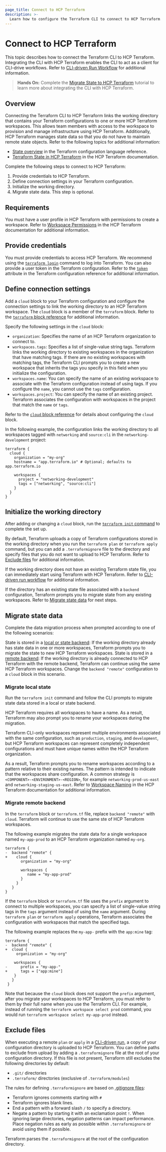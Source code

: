 ```yaml
---
page_title: Connect to HCP Terraform
description: >-
  Learn how to configure the Terraform CLI to connect to HCP Terraform.
---
```


# Connect to HCP Terraform

This topic describes how to connect the Terraform CLI to HCP Terraform. Integrating the CLI with HCP Terraform enables the CLI to act as a client for CLI-drive workflows. Refer to [CLI-driven Run Workflow](/terraform/cloud-docs/run/cli) for additional information.

> **Hands On:** Complete the [Migrate State to HCP Terraform](/terraform/tutorials/cloud/cloud-migrate) tutorial to learn more about integrating the CLI with HCP Terraform.

## Overview

Connecting the Terraform CLI to HCP Terraform links the working directory that contains your Terraform configurations to one or more HCP Terraform workspaces. This allows team members with access to the workspace to provision and manage infrastructure using HCP Terraform. Additionally, HCP Terraform manages state data so that you do not have to maintain remote state objects. Refer to the following topics for additional information:

- [State overview](/terraform/language/state) in the Terraform configuration language reference.
- [Terraform State in HCP Terraform](/terraform/cloud-docs/workspaces/state) in the HCP Terraform documentation.

Complete the following steps to connect to HCP Terraform:

1. Provide credentials to HCP Terraform.
1. Define connection settings in your Terraform configuration.
1. Initialize the working directory.
1. Migrate state data. This step is optional.

## Requirements

You must have a user profile in HCP Terraform with permissions to create a workspace. Refer to [Workspace Permissions](/terraform/cloud-docs/users-teams-organizations/permissions) in the HCP Terraform documentation for additional information.

## Provide credentials

You must provide credentials to access HCP Terraform. We recommend using the
[`terraform login`](/terraform/cli/commands/login) command to log into Terraform. You can also provide a user token in the Terraform configuration. Refer to the [`token`](/terraform/language/terraform#terraform-cloud-token) attribute in the Terraform configuration reference for additional information.


## Define connection settings

Add a `cloud` block to your Terraform configuration and configure the connection settings to link the working directory to an HCP Terraform workspace. The `cloud` block is a member of the `terraform` block. Refer to the [`terraform` block reference](/terraform/language/terraform) for additional information.

Specify the following settings in the `cloud` block:

- `organization`:  Specifies the name of an HCP Terraform organization to connect to.
- `workspaces.tags`: Specifies a list of single-value string tags. Terraform links the working directory to existing workspaces in the organization that have matching tags. If there are no existing workspaces with matching tags, the Terraform CLI prompts you to create a new workspace that inherits the tags you specify in this field when you initialize the configuration.
- `workspaces.name`: You can specify the name of an existing workspace to associate with the Terraform configuration instead of using tags. If you configure the `name`, you cannot use the `tags` configuration.
- `workspaces.project`: You can specify the name of an existing project. Terraform associates the configuration with workspaces in the project that match the `name` or `tags`. 

Refer to the [`cloud` block reference](/terraform/language/terraform#terraform-cloud) for details about configuring the `cloud` block.

In the following example, the configuration links the working directory to all workspaces tagged with `networking` and `source:cli` in the `networking-development` project:

```hcl
terraform {
  cloud {
    organization = "my-org"
    hostname = "app.terraform.io" # Optional; defaults to app.terraform.io

    workspaces {
      project = "networking-development"
      tags = ["networking", "source:cli"]
    }
  }
}
```

## Initialize the working directory

After adding or changing a `cloud` block, run the [`terraform init` command](/terraform/cli/commands/init) to complete the set up.

By default, Terraform uploads a copy of Terraform configurations stored in the working directory when you run the `terraform plan` or `terraform apply` command, but you can add a `.terraformignore` file to the directory and specify files that you do not want to upload to HCP Terraform. Refer to [Exclude files](#exclude-files) for additional information.

If the working directory does not have an existing Terraform state file, you can immediately start using Terraform with HCP Terraform. Refer to [CLI-driven run workflow](/terraform/cloud-docs/run/cli) for additional information.

If the directory has an existing state file associated with a `backend` configuration, Terraform prompts you to migrate state from any existing workspaces. Refer to [Migrate state data](#migrate-state-data) for next steps.

## Migrate state data

Complete the data migration process when prompted according to one of the following scenarios:

State is stored in a [local or state backend](#local-and-state-backend-migration): If the working directory already has state data in one or more workspaces, Terraform prompts you to migrate the state to new HCP Terraform workspaces.
State is stored in a [remote backend](#remote-backend-migration): If the working directory is already connected to HCP Terraform with the remote backend, Terraform can continue using the same HCP Terraform workspaces. Change the `backend "remote"` configuration to a `cloud` block in this scenario.

### Migrate local state

Run the `terraform init` command and follow the CLI prompts to migrate state data stored in a local or state backend.

HCP Terraform requires all workspaces to have a name. As a result, Terraform may also prompt you to rename your workspaces during the migration.

Terraform CLI-only workspaces represent multiple environments associated with the same configuration, such as `production`, `staging`, and `development`, but HCP Terraform workspaces can represent completely independent configurations and must have unique names within the HCP Terraform organization.

As a result, Terraform prompts you to rename workspaces according to a pattern relative to their existing names. The pattern is intended to indicate that the workspaces share configuration. A common strategy is `<COMPONENT>-<ENVIRONMENT>-<REGION>`, for example `networking-prod-us-east` and `networking-staging-us-east`. Refer to [Workspace Naming](/terraform/cloud-docs/workspaces/naming) in the HCP Terraform documentation for additional information.

### Migrate remote backend

In the `terraform` block or `terraform.tf` file, replace `backend "remote"` with `cloud`. Terraform will continue to use the same ste of HCP Terraform workspaces.

The following example migrates the state data for a single workspace named `my-app-prod` to an HCP Terraform organization named `my-org`.

```hcl
terraform {
-  backend "remote" {
+    cloud {
       organization = "my-org"

       workspaces {
          name = "my-app-prod"
       }
     }
   }
}
```

If the `terraform` block or `terraform.tf` file uses the `prefix` argument to connect to multiple workspaces, you can specify a list of single-value string tags in the `tags` argument instead of using the `name` argument. During `terraform plan` or `terraform apply` operations, Terraform associates the configuration with workspaces that match the specified tags.

The following example replaces the `my-app-` prefix with the `app:mine` tag:

```hcl
terraform {
-  backend "remote" {
+  cloud {
     organization = "my-org"

    workspaces {
-      prefix = "my-app-"
+      tags = ["app:mine"]
    }
   }
 }

```

Note that because the `cloud` block does not support the `prefix` argument, after you migrate your workspaces to HCP Terraform, you must refer to them by their full name when you use the Terraform CLI. For example, instead of running the `terraform workspace select prod` command, you would run `terraform workspace select my-app-prod` instead.

## Exclude files

When executing a remote `plan` or `apply` in a [CLI-driven run](/terraform/cloud-docs/run/cli),
a copy of your configuration directory is uploaded to HCP Terraform. You can define
paths to exclude from upload by adding a `.terraformignore` file at the root of your
configuration directory. If this file is not present, Terraform still excludes the following directories by default:

- `.git/` directories
- `.terraform/` directories (exclusive of `.terraform/modules`)

The rules for defining `.terraformignore` are based on
[.gitignore files](https://git-scm.com/book/en/v2/Git-Basics-Recording-Changes-to-the-Repository#_ignoring):

- Terraform ignores comments starting with `#`
- Terraform ignores blank lines.
- End a pattern with a forward slash `/` to specify a directory.
- Negate a pattern by starting it with an exclamation point `!`. When ignoring large directories, negation patterns can impact performance. Place negation rules as early as possible within `.terraformignore` or avoid using them if possible.

Terraform parses the `.terraformignore` at the root of the configuration directory.

